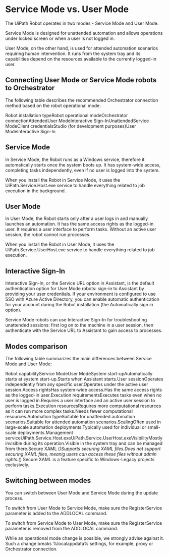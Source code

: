 ﻿# Service Mode vs. User Mode

The UiPath Robot operates in two modes - Service Mode and User Mode.

Service Mode is designed for unattended automation and allows operations under locked screen or when a user is not logged in.

User Mode, on the other hand, is used for attended automation scenarios requiring human intervention. It runs from the system tray and its capabilities depend on the resources available to the currently logged-in user.

## Connecting User Mode or Service Mode robots to Orchestrator

The following table describes the recommended Orchestrator connection method based on the robot operational mode:

Robot installation typeRobot operational modeOrchestrator connectionAttendedUser ModeInteractive Sign-InUnattendedService ModeClient credentialsStudio (for development purposes)User ModeInteractive Sign-In


## Service Mode

In Service Mode, the Robot runs as a Windows service, therefore it automatically starts once the system boots up. It has system-wide access, completing tasks independently, even if no user is logged into the system.

When you install the Robot in Service Mode, it uses the UiPath.Service.Host.exe service to handle everything related to job execution in the background.


## User Mode

In User Mode, the Robot starts only after a user logs in and manually launches an automation. It has the same access rights as the logged-in user. It requires a user interface to perform tasks. Without an active user session, the robot cannot run processes.

When you install the Robot in User Mode, it uses the UiPath.Service.UserHost.exe service to handle everything related to job execution.


## Interactive Sign-In

Interactive Sign-In, or the Service URL option in Assistant, is the default authentication option for User Mode robots: sign-in to Assistant by providing your user credentials. If your environment is configured to use SSO with Azure Active Directory, you can enable automatic authentication for your account during the Robot installation (the Automatically sign in option).

Service Mode robots can use Interactive Sign-In for troubleshooting unattended sessions: first log on to the machine in a user session, then authenticate with the Service URL to Assistant to gain access to processes.


## Modes comparison

The following table summarizes the main differences between Service Mode and User Mode:

Robot capabilityService ModeUser ModeSystem start-upAutomatically starts at system start-up.Starts when Assistant starts.User sessionOperates independently from any specific user.Operates under the active user session.Access rightsHas system-wide access.Has the same access rights as the logged-in user.Execution requirementsExecutes tasks even when no user is logged in.Requires a user interface and an active user session to perform tasks.Execution resourcesRequires more computational resources as it can run more complex tasks.Needs fewer computational resources.Automation typeSuitable for unattended automation scenarios.Suitable for attended automation scenarios.ScalingOften used in large-scale automation deployments.Typically used for individual or small-scale deployments.Management serviceUiPath.Service.Host.exeUiPath.Service.UserHost.exeVisibilityMostly invisible during its operation.Visible in the system tray and can be managed from there.Secure XAML (*)Supports securing XAML files.Does not support securing XAML files, meanig users can access these files without admin rights.(*) Secure XAML is a feature specific to Windows-Legacy projects exclusively.


## Switching between modes

You can switch between User Mode and Service Mode during the update process.

To switch from User Mode to Service Mode, make sure the RegisterService parameter is added to the ADDLOCAL command.

To switch from Service Mode to User Mode, make sure the RegisterService parameter is removed from the ADDLOCAL command.

While an operational mode change is possible, we strongly advise against it. Such a change breaks %localappdata% settings, for example, proxy or Orchestrator connection.

